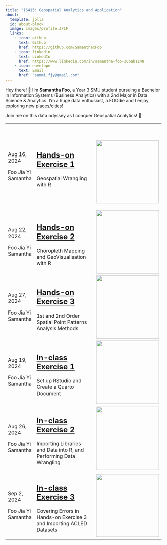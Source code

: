 ```yaml
---
title: "IS415: Geospatial Analytics and Application"
about:
  template: jolla
  id: about-block
  image: images/profile.JFIF
  links:
    - icon: github
      text: Github
      href: https://github.com/SamanthaxFoo
    - icon: linkedin
      text: LinkedIn
      href: https://www.linkedin.com/in/samantha-foo-30bab1148
    - icon: envelope
      text: Email
      href: "sammi.fjy@gmail.com"  
---
```


::: {#hero-heading}
Hey there! 👋 I'm **Samantha Foo**, a Year 3 SMU student pursuing a Bachelor in Information Systems (Business Analytics) with a 2nd Major in Data Science & Analytics. I'm a huge data enthusiast, a FOOdie and I enjoy exploring new places/cities!

Join me on this data odyssey as I conquer Geospatial Analytics! 🌱
:::

+:--------------------+:----------------------------------------------------------------------------------------------------------+:--------------------------------------------------+
| <p id="contents">   | ## [**Hands-on Exercise 1**](https://is415-samanthafoo.netlify.app/hands-on_ex/hands-on_ex1/hands-on_ex1) | \                                                 |
|                     |                                                                                                           |                                                   |
| Aug 16, 2024        | Geospatial Wrangling with R                                                                               | ![](images/clipboard-195378010.png){width="200"}  |
|                     |                                                                                                           |                                                   |
| Foo Jia Yi Samantha |                                                                                                           |                                                   |
|                     |                                                                                                           |                                                   |
| </p>                |                                                                                                           |                                                   |
+---------------------+-----------------------------------------------------------------------------------------------------------+---------------------------------------------------+
| <p id="contents">   | ## [**Hands-on Exercise 2**](https://is415-samanthafoo.netlify.app/hands-on_ex/hands-on_ex2/hands-on_ex2) | ![](images/clipboard-239491185.png){width="201"}  |
|                     |                                                                                                           |                                                   |
| Aug 22, 2024        | Choropleth Mapping and GeoVisualisation with R                                                            |                                                   |
|                     |                                                                                                           |                                                   |
| Foo Jia Yi Samantha |                                                                                                           |                                                   |
|                     |                                                                                                           |                                                   |
| </p>                |                                                                                                           |                                                   |
+---------------------+-----------------------------------------------------------------------------------------------------------+---------------------------------------------------+
| <p id="contents">   | ## [**Hands-on Exercise 3**](https://is415-samanthafoo.netlify.app/hands-on_ex/hands-on_ex3/hands-on_ex3) | ![](images/clipboard-2822875005.png){width="201"} |
|                     |                                                                                                           |                                                   |
| Aug 27, 2024        | 1st and 2nd Order Spatial Point Patterns Analysis Methods                                                 |                                                   |
|                     |                                                                                                           |                                                   |
| Foo Jia Yi Samantha |                                                                                                           |                                                   |
|                     |                                                                                                           |                                                   |
| </p>                |                                                                                                           |                                                   |
+---------------------+-----------------------------------------------------------------------------------------------------------+---------------------------------------------------+
| <p id="contents">   | ## [**In-class Exercise 1**](https://is415-samanthafoo.netlify.app/in-class_ex/in-class_ex1/in-class_ex1) | ![](images/clipboard-3012753143.png){width="201"} |
|                     |                                                                                                           |                                                   |
| Aug 19, 2024        | Set up RStudio and Create a Quarto Document                                                               |                                                   |
|                     |                                                                                                           |                                                   |
| Foo Jia Yi Samantha |                                                                                                           |                                                   |
|                     |                                                                                                           |                                                   |
| </p>                |                                                                                                           |                                                   |
+---------------------+-----------------------------------------------------------------------------------------------------------+---------------------------------------------------+
| <p id="contents">   | ## [**In-class Exercise 2**](https://is415-samanthafoo.netlify.app/in-class_ex/in-class_ex2/in-class_ex2) | ![](images/clipboard-4072077642.png){width="201"} |
|                     |                                                                                                           |                                                   |
| Aug 26, 2024        | Importing Libraries and Data into R, and Performing Data Wrangling                                        |                                                   |
|                     |                                                                                                           |                                                   |
| Foo Jia Yi Samantha |                                                                                                           |                                                   |
|                     |                                                                                                           |                                                   |
| </p>                |                                                                                                           |                                                   |
+---------------------+-----------------------------------------------------------------------------------------------------------+---------------------------------------------------+
| <p id="contents">   | ## [**In-class Exercise 3**](https://is415-samanthafoo.netlify.app/in-class_ex/in-class_ex3/in-class_ex3) | ![](images/clipboard-2135937930.png){width="201"} |
|                     |                                                                                                           |                                                   |
| Sep 2, 2024         | Covering Errors in Hands-on Exercise 3 and Importing ACLED Datasets                                       |                                                   |
|                     |                                                                                                           |                                                   |
| Foo Jia Yi Samantha |                                                                                                           |                                                   |
|                     |                                                                                                           |                                                   |
| </p>                |                                                                                                           |                                                   |
+---------------------+-----------------------------------------------------------------------------------------------------------+---------------------------------------------------+
